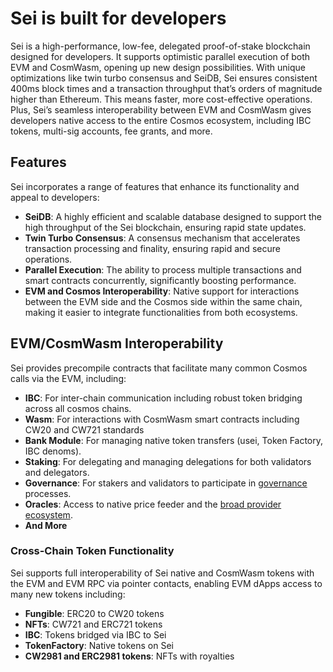 # Sei is built for developers

Sei is a high-performance, low-fee, delegated proof-of-stake blockchain designed for developers. It supports optimistic parallel execution of both EVM and CosmWasm, opening up new design possibilities. With unique optimizations like twin turbo consensus and SeiDB, Sei ensures consistent 400ms block times and a transaction throughput that’s orders of magnitude higher than Ethereum. This means faster, more cost-effective operations. Plus, Sei’s seamless interoperability between EVM and CosmWasm gives developers native access to the entire Cosmos ecosystem, including IBC tokens, multi-sig accounts, fee grants, and more.


## Features

Sei incorporates a range of features that enhance its functionality and appeal to developers:

- **SeiDB**: A highly efficient and scalable database designed to support the high throughput of the Sei blockchain, ensuring rapid state updates.
- **Twin Turbo Consensus**: A consensus mechanism that accelerates transaction processing and finality, ensuring rapid and secure operations.
- **Parallel Execution**: The ability to process multiple transactions and smart contracts concurrently, significantly boosting performance.
- **EVM and Cosmos Interoperability**: Native support for interactions between the EVM side and the Cosmos side within the same chain, making it easier to integrate functionalities from both ecosystems.

## EVM/CosmWasm Interoperability

Sei provides precompile contracts that facilitate many common Cosmos calls via the EVM, including:

- **IBC**: For inter-chain communication including robust token bridging across all cosmos chains.
- **Wasm**: For interactions with CosmWasm smart contracts including CW20 and CW721 standards
- **Bank Module**: For managing native token transfers (usei, Token Factory, IBC denoms).
- **Staking**: For delegating and managing delegations for both validators and delegators.
- **Governance**: For stakers and validators to participate in [governance](/general-governance) processes.
- **Oracles**: Access to native price feeder and the [broad provider ecosystem](./dev-ecosystem-providers/oracles.mdx).
- **And More**

### Cross-Chain Token Functionality

Sei supports full interoperability of Sei native and CosmWasm tokens with the EVM and EVM RPC via pointer contacts, enabling EVM dApps access to many new tokens including:

- **Fungible**: ERC20 to CW20 tokens
- **NFTs**: CW721 and ERC721 tokens
- **IBC**: Tokens bridged via IBC to Sei
- **TokenFactory**: Native tokens on Sei
- **CW2981 and ERC2981 tokens**: NFTs with royalties
